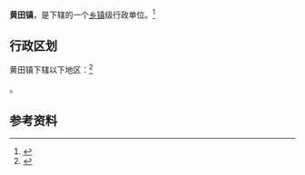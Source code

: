 {{中国乡级行政区|44/16/25/110/000}}

'''黄田镇'''，是{{PRC admin/fullname|44/16/25/110/000|3}}下辖的一个[[乡镇|乡镇]]级行政单位。<ref>{{PRC admin/ref sgc|{{PRC admin/parent|44/16/25/110/000}}}}</ref>

== 行政区划 ==

黄田镇下辖以下地区：<ref>{{PRC admin/ref sgc|44/16/25/110/000}}</ref>

{{PRC admin/children|44/16/25/110/000}}。

== 参考资料 ==

{{reflist}}

{{行政区划小作品}}
{{PRC admin/navcat|44/16/25/110/000}}